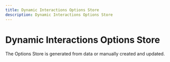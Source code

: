 ```yaml
---
title: Dynamic Interactions Options Store
description: Dynamic Interactions Options Store
---
```


# Dynamic Interactions Options Store

The Options Store is generated from data or manually created and updated.
